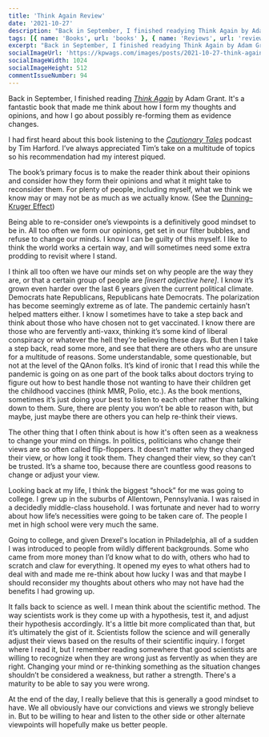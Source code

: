 ```yaml
---
title: 'Think Again Review'
date: '2021-10-27'
description: "Back in September, I finished readying Think Again by Adam Grant. It's a fantastic book that made me think about how I form my thoughts and opinions, and how I go about possibly re-forming them as evidence changes."
tags: [{ name: 'Books', url: 'books' }, { name: 'Reviews', url: 'reviews' }, { name: 'Book Reviews', url: 'book-reviews' }]
excerpt: "Back in September, I finished readying Think Again by Adam Grant. It's a fantastic book that made me think about how I form my thoughts and opinions, and how I go about possibly re-forming them as evidence changes."
socialImageUrl: 'https://kpwags.com/images/posts/2021-10-27-think-again-review/book-review-think-again.jpeg'
socialImageWidth: 1024
socialImageHeight: 512
commentIssueNumber: 94
---
```


Back in September, I finished reading <a href="https://bookshop.org/books/think-again-the-power-of-knowing-what-you-don-t-know-9781984878106/9781984878106" target="_blank" rel="noreferrer nofollow"><em>Think Again</em></a> by Adam Grant. It's a fantastic book that made me think about how I form my thoughts and opinions, and how I go about possibly re-forming them as evidence changes.

<PostImage
    src="/images/posts/2021-10-27-think-again-review/think-again-cover.jpeg"
    alt="The cover of Adam Grant's book, Think Again"
    width={398}
    height={600}
    centered
    shadowed
/>

I had first heard about this book listening to the <a href="https://www.pushkin.fm/show/cautionary-tales/" target="_blank" rel="noreferrer nofollow"><em>Cautionary Tales</em></a> podcast by Tim Harford. I’ve always appreciated Tim’s take on a multitude of topics so his recommendation had my interest piqued.

The book’s primary focus is to make the reader think about their opinions and consider how they form their opinions and what it might take to reconsider them. For plenty of people, including myself, what we think we know may or may not be as much as we actually know. (See the <a href="https://en.wikipedia.org/wiki/Dunning%E2%80%93Kruger_effect" target="_blank" rel="noreferrer nofollow">Dunning–Kruger Effect</a>)

Being able to re-consider one’s viewpoints is a definitively good mindset to be in. All too often we form our opinions, get set in our filter bubbles, and refuse to change our minds. I know I can be guilty of this myself. I like to think the world works a certain way, and will sometimes need some extra prodding to revisit where I stand.

I think all too often we have our minds set on why people are the way they are, or that a certain group of people are _[insert adjective here]_. I know it’s grown even harder over the last 6 years given the current political climate. Democrats hate Republicans, Republicans hate Democrats. The polarization has become seemingly extreme as of late. The pandemic certainly hasn’t helped matters either. I know I sometimes have to take a step back and think about those who have chosen not to get vaccinated. I know there are those who are fervently anti-vaxx, thinking it’s some kind of liberal conspiracy or whatever the hell they’re believing these days. But then I take a step back, read some more, and see that there are others who are unsure for a multitude of reasons. Some understandable, some questionable, but not at the level of the QAnon folks. It’s kind of ironic that I read this while the pandemic is going on as one part of the book talks about doctors trying to figure out how to best handle those not wanting to have their children get the childhood vaccines (think MMR, Polio, etc.). As the book mentions, sometimes it’s just doing your best to listen to each other rather than talking down to them. Sure, there are plenty you won’t be able to reason with, but maybe, just maybe there are others you can help re-think their views.

The other thing that I often think about is how it's often seen as a weakness to change your mind on things. In politics, politicians who change their views are so often called flip-floppers. It doesn’t matter why they changed their view, or how long it took them. They changed their view, so they can’t be trusted. It’s a shame too, because there are countless good reasons to change or adjust your view.

Looking back at my life, I think the biggest “shock” for me was going to college. I grew up in the suburbs of Allentown, Pennsylvania. I was raised in a decidedly middle-class household. I was fortunate and never had to worry about how life’s necessities were going to be taken care of. The people I met in high school were very much the same.

Going to college, and given Drexel's location in Philadelphia, all of a sudden I was introduced to people from wildly different backgrounds. Some who came from more money than I’d know what to do with, others who had to scratch and claw for everything. It opened my eyes to what others had to deal with and made me re-think about how lucky I was and that maybe I should reconsider my thoughts about others who may not have had the benefits I had growing up.

It falls back to science as well. I mean think about the scientific method. The way scientists work is they come up with a hypothesis, test it, and adjust their hypothesis accordingly. It's a little bit more complicated than that, but it’s ultimately the gist of it. Scientists follow the science and will generally adjust their views based on the results of their scientific inquiry. I forget where I read it, but I remember reading somewhere that good scientists are willing to recognize when they are wrong just as fervently as when they are right. Changing your mind or re-thinking something as the situation changes shouldn’t be considered a weakness, but rather a strength. There's a maturity to be able to say you were wrong.

At the end of the day, I really believe that this is generally a good mindset to have. We all obviously have our convictions and views we strongly believe in. But to be willing to hear and listen to the other side or other alternate viewpoints will hopefully make us better people.
